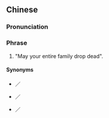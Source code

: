 {{also|咸家铲}}
==Chinese==
{{zh-forms|s=咸家铲|alt=冚家鏟|type=21}}
{{wikipedia|Cantonese profanity#Ham gaa chaan}}

===Pronunciation===
{{zh-pron
|c=ham6 gaa1 caan2
|c-t=ham3 ga1 can2
|cat=ph
}}

===Phrase===
{{zh-phrase}}

# {{lb|zh|Cantonese|offensive}} "May your entire family drop dead".

====Synonyms====
* {{zh-l|咸家富貴}}／{{zh-l|冚家富貴|tr=ham6 gaa1 fu3 gwai3}}
* {{zh-l|咸家祥}}／{{zh-l|冚家祥|tr=ham6 gaa1 coeng4}}
* {{zh-l|咸家伶}}／{{zh-l|冚家拎|tr=ham6 gaa1 ling1}}